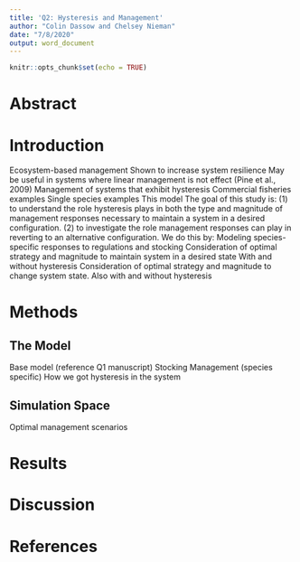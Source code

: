 ```yaml
---
title: 'Q2: Hysteresis and Management'
author: "Colin Dassow and Chelsey Nieman"
date: "7/8/2020"
output: word_document
---
```


```r
knitr::opts_chunk$set(echo = TRUE)
```

# Abstract

# Introduction
Ecosystem-based management
Shown to increase system resilience 
  May be useful in systems where linear management is not effect (Pine et al., 2009) 
Management of systems that exhibit hysteresis
  Commercial fisheries examples 
  Single species examples 
This model 
The goal of this study is:
  (1) to understand the role hysteresis plays in both the type and magnitude of management responses necessary to maintain a system in a desired configuration. 
  (2) to investigate the role management responses can play in reverting to an alternative configuration. 
We do this by: 
  Modeling species-specific responses to regulations and stocking
  Consideration of optimal strategy and magnitude to maintain system in a desired state
  With and without hysteresis 
  Consideration of optimal strategy and magnitude to change system state. 
  Also with and without hysteresis

# Methods
## The Model 
Base model (reference Q1 manuscript)
Stocking 
Management (species specific) 
How we got hysteresis in the system  

## Simulation Space  
Optimal management scenarios

# Results

# Discussion

# References 


